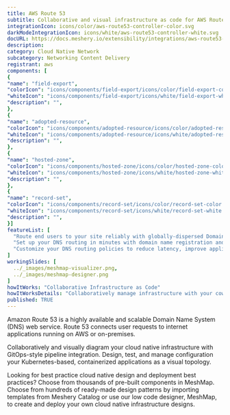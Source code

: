 ```yaml
---
title: AWS Route 53
subtitle: Collaborative and visual infrastructure as code for AWS Route 53
integrationIcon: icons/color/aws-route53-controller-color.svg
darkModeIntegrationIcon: icons/white/aws-route53-controller-white.svg
docURL: https://docs.meshery.io/extensibility/integrations/aws-route53-controller
description: 
category: Cloud Native Network
subcategory: Networking Content Delivery
registrant: aws
components: [
{
"name": "field-export",
"colorIcon": "icons/components/field-export/icons/color/field-export-color.svg",
"whiteIcon": "icons/components/field-export/icons/white/field-export-white.svg",
"description": "",
},
{
"name": "adopted-resource",
"colorIcon": "icons/components/adopted-resource/icons/color/adopted-resource-color.svg",
"whiteIcon": "icons/components/adopted-resource/icons/white/adopted-resource-white.svg",
"description": "",
},
{
"name": "hosted-zone",
"colorIcon": "icons/components/hosted-zone/icons/color/hosted-zone-color.svg",
"whiteIcon": "icons/components/hosted-zone/icons/white/hosted-zone-white.svg",
"description": "",
},
{
"name": "record-set",
"colorIcon": "icons/components/record-set/icons/color/record-set-color.svg",
"whiteIcon": "icons/components/record-set/icons/white/record-set-white.svg",
"description": "",
}]
featureList: [
  "Route end users to your site reliably with globally-dispersed Domain Name System (DNS) servers and automatic scaling.",
  "Set up your DNS routing in minutes with domain name registration and straightforward visual traffic flow tools.",
  "Customize your DNS routing policies to reduce latency, improve application availability, and maintain compliance."
]
workingSlides: [
  ../_images/meshmap-visualizer.png,
  ../_images/meshmap-designer.png
]
howItWorks: "Collaborative Infrastructure as Code"
howItWorksDetails: "Collaboratively manage infrastructure with your coworkers synchronously sharing the same designs."
published: TRUE
---
```

<p>
Amazon Route 53 is a highly available and scalable Domain Name System (DNS) web service. Route 53 connects user requests to internet applications running on AWS or on-premises.
</p>
<p>
    Collaboratively and visually diagram your cloud native infrastructure with GitOps-style pipeline integration. Design, test, and manage configuration your Kubernetes-based, containerized applications as a visual topology.
</p>
<p>
    Looking for best practice cloud native design and deployment best practices? Choose from thousands of pre-built components in MeshMap. Choose from hundreds of ready-made design patterns by importing templates from Meshery Catalog or use our low code designer, MeshMap, to create and deploy your own cloud native infrastructure designs.
</p>
